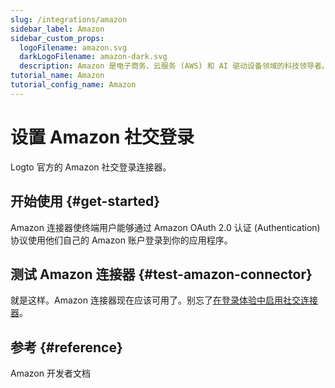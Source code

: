 ```yaml
---
slug: /integrations/amazon
sidebar_label: Amazon
sidebar_custom_props:
  logoFilename: amazon.svg
  darkLogoFilename: amazon-dark.svg
  description: Amazon 是电子商务、云服务 (AWS) 和 AI 驱动设备领域的科技领导者。
tutorial_name: Amazon
tutorial_config_name: Amazon
---
```




# 设置 Amazon 社交登录

Logto 官方的 Amazon 社交登录连接器。

<GuideTip />

## 开始使用 \{#get-started}

Amazon 连接器使终端用户能够通过 Amazon OAuth 2.0 认证 (Authentication) 协议使用他们自己的 Amazon 账户登录到你的应用程序。

<Integration />

## 测试 Amazon 连接器 \{#test-amazon-connector}

就是这样。Amazon 连接器现在应该可用了。别忘了[在登录体验中启用社交连接器](/connectors/social-connectors/#enable-social-sign-in)。

## 参考 \{#reference}

<Url href="https://developer.amazon.com/loginwithamazon/console/site/lwa/overview.html">
  Amazon 开发者文档
</Url>
